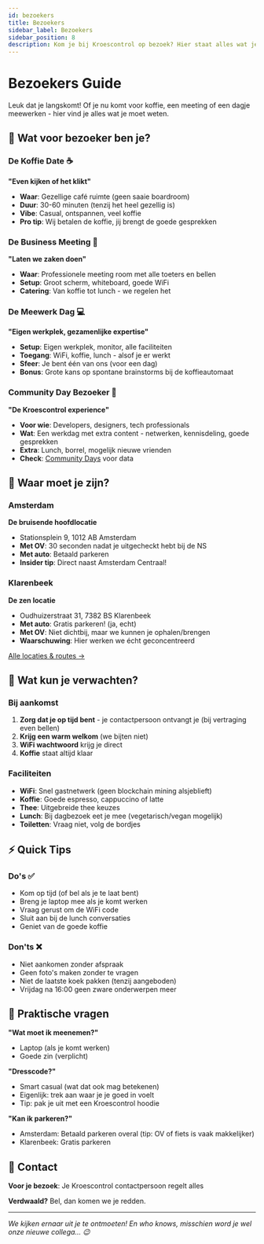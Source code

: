 ```yaml
---
id: bezoekers
title: Bezoekers
sidebar_label: Bezoekers
sidebar_position: 8
description: Kom je bij Kroescontrol op bezoek? Hier staat alles wat je moet weten.
---
```


# Bezoekers Guide

Leuk dat je langskomt! Of je nu komt voor koffie, een meeting of een dagje meewerken - hier vind je alles wat je moet weten.

## 🎯 Wat voor bezoeker ben je?

### De Koffie Date ☕

**"Even kijken of het klikt"**

- **Waar**: Gezellige café ruimte (geen saaie boardroom)
- **Duur**: 30-60 minuten (tenzij het heel gezellig is)
- **Vibe**: Casual, ontspannen, veel koffie
- **Pro tip**: Wij betalen de koffie, jij brengt de goede gesprekken

### De Business Meeting 💼

**"Laten we zaken doen"**

- **Waar**: Professionele meeting room met alle toeters en bellen
- **Setup**: Groot scherm, whiteboard, goede WiFi
- **Catering**: Van koffie tot lunch - we regelen het

### De Meewerk Dag 💻

**"Eigen werkplek, gezamenlijke expertise"**

- **Setup**: Eigen werkplek, monitor, alle faciliteiten
- **Toegang**: WiFi, koffie, lunch - alsof je er werkt
- **Sfeer**: Je bent één van ons (voor een dag)
- **Bonus**: Grote kans op spontane brainstorms bij de koffieautomaat

### Community Day Bezoeker 🚀

**"De Kroescontrol experience"**

- **Voor wie**: Developers, designers, tech professionals
- **Wat**: Een werkdag met extra content - netwerken, kennisdeling, goede gesprekken
- **Extra**: Lunch, borrel, mogelijk nieuwe vrienden
- **Check**: [Community Days](/public/cultuur/community-days) voor data

## 📍 Waar moet je zijn?

### Amsterdam

**De bruisende hoofdlocatie**

- Stationsplein 9, 1012 AB Amsterdam
- **Met OV**: 30 seconden nadat je uitgecheckt hebt bij de NS
- **Met auto**: Betaald parkeren
- **Insider tip**: Direct naast Amsterdam Centraal!

### Klarenbeek

**De zen locatie**

- Oudhuizerstraat 31, 7382 BS Klarenbeek
- **Met auto**: Gratis parkeren! (ja, echt)
- **Met OV**: Niet dichtbij, maar we kunnen je ophalen/brengen
- **Waarschuwing**: Hier werken we écht geconcentreerd

[Alle locaties & routes →](/kantoor)

## 🎪 Wat kun je verwachten?

### Bij aankomst

1. **Zorg dat je op tijd bent** - je contactpersoon ontvangt je (bij vertraging even bellen)
2. **Krijg een warm welkom** (we bijten niet)
3. **WiFi wachtwoord** krijg je direct
4. **Koffie** staat altijd klaar

### Faciliteiten

- **WiFi**: Snel gastnetwerk (geen blockchain mining alsjeblieft)
- **Koffie**: Goede espresso, cappuccino of latte
- **Thee**: Uitgebreide thee keuzes
- **Lunch**: Bij dagbezoek eet je mee (vegetarisch/vegan mogelijk)
- **Toiletten**: Vraag niet, volg de bordjes

## ⚡ Quick Tips

### Do's ✅

- Kom op tijd (of bel als je te laat bent)
- Breng je laptop mee als je komt werken
- Vraag gerust om de WiFi code
- Sluit aan bij de lunch conversaties
- Geniet van de goede koffie

### Don'ts ❌

- Niet aankomen zonder afspraak
- Geen foto's maken zonder te vragen
- Niet de laatste koek pakken (tenzij aangeboden)
- Vrijdag na 16:00 geen zware onderwerpen meer

## 🤔 Praktische vragen

**"Wat moet ik meenemen?"**

- Laptop (als je komt werken)
- Goede zin (verplicht)

**"Dresscode?"**

- Smart casual (wat dat ook mag betekenen)
- Eigenlijk: trek aan waar je je goed in voelt
- Tip: pak je uit met een Kroescontrol hoodie

**"Kan ik parkeren?"**

- Amsterdam: Betaald parkeren overal (tip: OV of fiets is vaak makkelijker)
- Klarenbeek: Gratis parkeren

## 📱 Contact

**Voor je bezoek**: Je Kroescontrol contactpersoon regelt alles

**Verdwaald?** Bel, dan komen we je redden.

---

_We kijken ernaar uit je te ontmoeten! En who knows, misschien word je wel onze nieuwe collega... 😉_

